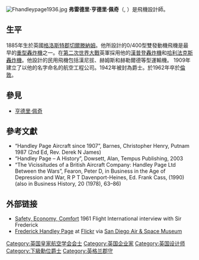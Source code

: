 {{expand|time=2018-08-01}}
[[File:Fhandleypage1936.jpg|thumb]]
'''弗雷德里·亨德里·佩奇'''（{{lang-en|Frederick Handley Page}}, {{bd|1885年|11月15日|1962年|4月21日|}}）是飛機設計師。

==生平==
1885年生於英國[[格洛斯特郡|格洛斯特郡]][[切爾滕納姆|切爾滕納姆]]。他所設計的0/400型雙發動機飛機是最早的[[重型轟炸機|重型轟炸機]]之一。在[[第二次世界大戰|第二次世界大戰]]英軍採用他的[[漢普登轟炸機|漢普登轟炸機]]和[[哈利法克斯轟炸機|哈利法克斯轟炸機]]。他設計的民用飛機包括漢尼拔、赫姆斯和赫勒爾德等型運輸機。
1909年建立了以他的名字命名的航空工程公司。1942年被封為爵士。於1962年卒於[[倫敦|倫敦]]。

==參見==
*[[亨德里·佩奇|亨德里·佩奇]]

==參考文獻==
{{reflist}}
*“Handley Page Aircraft since 1907”, Barnes, Christopher Henry, Putnam 1987 (2nd Ed, Rev. Derek N James)
*“Handley Page – A History”, Dowsett, Alan, Tempus Publishing, 2003
*“The Vicissitudes of a British Aircraft Company: Handley Page Ltd Between the Wars”, Fearon, Peter D, in Business in the Age of Depression and War, R P T Davenport-Heines, Ed.  Frank Cass, (1990) (also in Business History, 20 (1978), 63–86)

==外部链接==
*[http://www.flightglobal.com/pdfarchive/view/1961/1961%20-%201736.html Safety, Economy, Comfort] {{Wayback|url=http://www.flightglobal.com/pdfarchive/view/1961/1961%20-%201736.html |date=20191130094601 }} 1961 Flight International interview with Sir Frederick
*[https://www.flickr.com/photos/sdasmarchives/tags/frederickhandleypage/ Frederick Handley Page] at [[Flickr|Flickr]] via [[San_Diego_Air_&_Space_Museum|San Diego Air & Space Museum]]

{{Authority control}}
{{DEFAULTSORT:Page, Frederick Handley}}
[[Category:英国皇家航空学会会士|Category:英国皇家航空学会会士]]
[[Category:英国企业家|Category:英国企业家]]
[[Category:英国设计师|Category:英国设计师]]
[[Category:下級勳位爵士|Category:下級勳位爵士]]
[[Category:英格兰郡守|Category:英格兰郡守]]